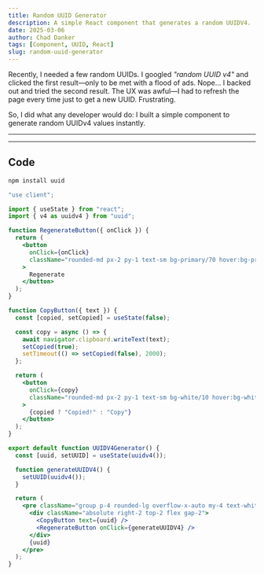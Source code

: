 ```yaml
---
title: Random UUID Generator
description: A simple React component that generates a random UUIDV4.
date: 2025-03-06
author: Chad Danker
tags: [Component, UUID, React]
slug: random-uuid-generator
---
```


Recently, I needed a few random UUIDs. I googled _"random UUID v4"_ and clicked the first result—only to be met with a flood of ads. Nope... I backed out and tried the second result. The UX was awful—I had to refresh the page every time just to get a new UUID. Frustrating.

So, I did what any developer would do: I built a simple component to generate random UUIDv4 values instantly.

---

<UUIDV4Generator />

---

## Code

```bash
npm install uuid
```

```jsx
"use client";

import { useState } from "react";
import { v4 as uuidv4 } from "uuid";

function RegenerateButton({ onClick }) {
  return (
    <button
      onClick={onClick}
      className="rounded-md px-2 py-1 text-sm bg-primary/70 hover:bg-primary/90 transition-colors cursor-pointer"
    >
      Regenerate
    </button>
  );
}

function CopyButton({ text }) {
  const [copied, setCopied] = useState(false);

  const copy = async () => {
    await navigator.clipboard.writeText(text);
    setCopied(true);
    setTimeout(() => setCopied(false), 2000);
  };

  return (
    <button
      onClick={copy}
      className="rounded-md px-2 py-1 text-sm bg-white/10 hover:bg-white/20 transition-colors cursor-pointer"
    >
      {copied ? "Copied!" : "Copy"}
    </button>
  );
}

export default function UUIDV4Generator() {
  const [uuid, setUUID] = useState(uuidv4());

  function generateUUIDV4() {
    setUUID(uuidv4());
  }

  return (
    <pre className="group p-4 rounded-lg overflow-x-auto my-4 text-white bg-black/75 relative">
      <div className="absolute right-2 top-2 flex gap-2">
        <CopyButton text={uuid} />
        <RegenerateButton onClick={generateUUIDV4} />
      </div>
      {uuid}
    </pre>
  );
}
```

